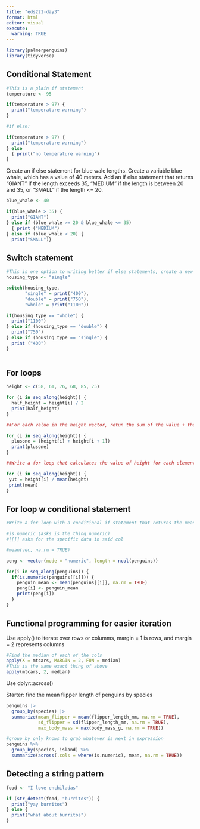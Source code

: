 ```yaml
---
title: "eds221-day3"
format: html
editor: visual
execute: 
  warning: TRUE
---
```


```r
library(palmerpenguins)
library(tidyverse)
```

## Conditional Statement

```r
#This is a plain if statement 
temperature <- 95

if(temperature > 97) {
  print("temperature warning")
}

#if else:

if(temperature > 97) {
  print("temperature warning")
} else
  { print("no temperature warning")
}
```

Create an if else statement for blue wale lengths. Create a variable blue whale, which has a value of 40 meters. Add an if else statement that returns "GIANT" if the length exceeds 35, "MEDIUM" if the length is between 20 and 35, or "SMALL" if the length \<= 20.

```r
blue_whale <- 40

if(blue_whale > 35) {
  print("GIANT")
} else if (blue_whale >= 20 & blue_whale <= 35)
  { print ("MEDIUM")
} else if (blue_whale < 20) {
  print("SMALL")}
```

## Switch statement

```r
#This is one option to writing better if else statements, create a new value 
housing_type <- "single"

switch(housing_type, 
       "single" = print("400"),
       "double" = print("750"),
       "whole" = print("1100"))

if(housing_type == "whole") {
  print("1100")
} else if (housing_type == "double") {
  print("750")
} else if (housing_type == "single") {
  print ("400")
}
       
```

## For loops

```r
height <- c(58, 61, 76, 68, 85, 75)

for (i in seq_along(height)) {
  half_height = height[i] / 2
  print(half_height)
}

##For each value in the height vector, retun the sum of the value + the one right after it

for (i in seq_along(height)) {
  plusone = (height[i] + height[i + 1])
  print(plusone)
}

```

```r
##Write a for loop that calculates the value of height for each element divided by the mean of the entire height vector 

for (i in seq_along(height)) {
 yut = height[i] / mean(height)
 print(mean)
}
```

## For loop w conditional statement

```r
#Write a for loop with a conditional if statement that returns the means of all numeric variables w/in the penguins datatset

#is.numeric (asks is the thing numeric)
#[[]] asks for the specific data in said col

#mean(vec, na.rm = TRUE)

peng <- vector(mode = "numeric", length = ncol(penguins))

for(i in seq_along(penguins)) {
  if(is.numeric(penguins[[i]])) {
    penguin_mean <- mean(penguins[[i]], na.rm = TRUE)
    peng[i] <- penguin_mean
    print(peng[i])
  }
}

```

## Functional programming for easier iteration

Use apply() to iterate over rows or columms, margin = 1 is rows, and margin = 2 represents columns

```r
#Find the median of each of the cols 
apply(X = mtcars, MARGIN = 2, FUN = median)
#This is the same exact thing of above
apply(mtcars, 2, median)
```

Use dplyr::across()

Starter: find the mean flipper length of penguins by species

```r
penguins |> 
  group_by(species) |>
  summarize(mean_flipper = mean(flipper_length_mm, na.rm = TRUE),
            sd_flipper = sd(flipper_length_mm, na.rm = TRUE),
            max_body_mass = max(body_mass_g, na.rm = TRUE))
```

```r
#group_by only knows to grab whatever is next in expression
penguins %>% 
  group_by(species, island) %>% 
  summarize(across(.cols = where(is.numeric), mean, na.rm = TRUE))
```

## Detecting a string pattern

```r
food <- "I love enchiladas"

if (str_detect(food, "burritos")) {
  print("yay burritos") 
} else {
  print("what about burritos")
}
```

